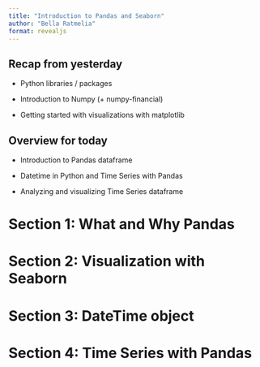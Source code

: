 ```yaml
---
title: "Introduction to Pandas and Seaborn"
author: "Bella Ratmelia"
format: revealjs
---
```


## Recap from yesterday

-  Python libraries / packages

-  Introduction to Numpy (+ numpy-financial)

-  Getting started with visualizations with matplotlib

## Overview for today

-  Introduction to Pandas dataframe

-  Datetime in Python and Time Series with Pandas

-  Analyzing and visualizing Time Series dataframe 

# Section 1: What and Why Pandas

# Section 2: Visualization with Seaborn

# Section 3: DateTime object 

# Section 4: Time Series with Pandas

